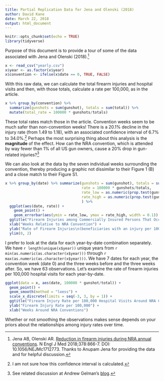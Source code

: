 ```yaml
---
title: Partial Replication Data for Jena and Olenski (2018)
author: David Kane
date: March 22, 2018
output: html_document
---
```


```r
knitr::opts_chunk$set(echo = TRUE)
library(tidyverse)
```

Purpose of this document is to provide a tour of some of the data associated with Jena and Olenski (2018).[^1]

```r
x <- read_csv("yearly.csv")
x$year <- as.factor(x$year)
x$convention <- ifelse(x$date == 0, TRUE, FALSE)
```

With this raw data, we can calculate the total firearm injuries and hospital visits and then, with those totals, calculate a rate per 100,000, as in the article.

```r
x %>% group_by(convention) %>% 
  summarize(gunshots = sum(gunshot), totals = sum(total)) %>% 
  mutate(total_rate = 100000 * gunshots/totals)
```
These total rates match those in the article. Convention weeks seem to be much safer than non-convention weeks! There is a 20.1% decline in the injury rate (from 1.49 to 1.18), with an associated confidence interval of 6.7% to 34.0%.[^2] Perhaps the most surprising thing about this analysis is the **magnitude** of the effect. How can the NRA convention, which is attended by way fewer than 1% of all US gun owners, cause a 20% drop in gun-related injuries?[^3]

We can also look at the data by the seven individual weeks surrounding the convention, thereby producing a graphic not dissimilar to their Figure 1 (B) and a close match to their Figure S1. 

```r
x %>% group_by(date) %>% summarize(gunshots = sum(gunshot), totals = sum(total), 
                                   rate = 100000 * gunshots/totals, 
                                   rate_low = as.numeric(prop.test(gunshots, totals)$conf.int[1] * 100000),
                                   rate_high = as.numeric(prop.test(gunshots, totals)$conf.int[2] * 100000)
                                   ) %>% 
  ggplot(aes(date, rate)) + 
    geom_point() +
    geom_errorbar(aes(ymin = rate_low, ymax = rate_high, width = 0.1)) +
  ggtitle("Firearm Injuries among Commercially Insured Persons That Occurred on\nDates of National Rifle Association (NRA) Annual Conventions and Control Dates,\n 2007–2015.") +
  xlab("Weeks Relative to NRA Convention") +
  ylab("Rate of Firearm Injuries\n(beneficiaries with an injury per 100,000 persons)") + 
  ylim(0, 2)
```


I prefer to look at the data for each year-by-date combination separately. We 
have `r length(unique(x$year))` unique years from `r min(as.numeric(as.character(x$year)))` through 
`r max(as.numeric(as.character(x$year)))`. We have 7 dates for each year, the convention week (date 0) and the three weeks before and the three weeks after. So, we have 63 observations. Let's examine the rate of firearm injuries per 100,000 hospital visits for each year-by-date.


```r
ggplot(data = x, aes(date, 100000 * gunshot/total)) + 
  geom_point() +
  geom_smooth(method = "loess") + 
  scale_x_discrete(limits = seq(-3, 3, by = 1)) +
  ggtitle("Firearm Injury Rate per 100,000 Hospital Visits Around NRA Conventions") +
  ylab("Firearm Injury Rate per 100,000") +
  xlab("Weeks Around NRA Conventions")
```

Whether or not smoothing the observations makes sense depends on your priors about the relationships among injury rates over time.

[^1]: Jena AB, Olenski AR. [Reduction in firearm injuries during NRA annual conventions](http://www.nejm.org/doi/full/10.1056/NEJMc1712773). N Engl J Med 2018;378:866-7. DOI: 10.1056/NEJMc1712773. Thanks to Anupam Jena for providing the data and for helpful discussion.

[^2]: I am not sure how this confidence interval is calculated. 

[^3]: See related discussion at Andrew Gelman's [blog](http://andrewgelman.com/2018/03/05/no-dont-believe-reduction-firearm-injuries-nra-annual-conventions-story/).